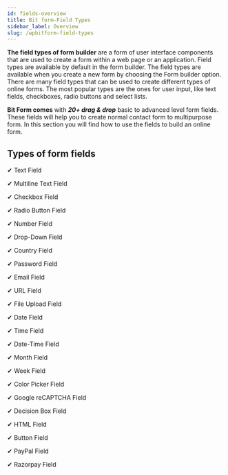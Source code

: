 ```yaml
---
id: fields-overview
title: Bit form-Field Types
sidebar_label: Overview
slug: /wpbitform-field-types
---
```


**The field types of form builder** are a form of user interface components that are used to create a form within a web page or an application. Field types are available by default in the form builder. The field types are available when you create a new form by choosing the Form builder option. There are many field types that can be used to create different types of online forms. The most popular types are the ones for user input, like text fields, checkboxes, radio buttons and select lists.

**Bit Form comes** with **_20+ drag & drop_** basic to advanced level form fields. These fields will help you to create normal contact form to multipurpose form. In this section you will find how to use the fields to build an online form.

## Types of form fields

✔ Text Field

✔ Multiline Text Field

✔ Checkbox Field

✔ Radio Button Field

✔ Number Field

✔ Drop-Down Field

✔ Country Field

✔ Password Field

✔ Email Field

✔ URL Field

✔ File Upload Field

✔ Date Field

✔ Time Field

✔ Date-Time Field

✔ Month Field

✔ Week Field

✔ Color Picker Field

✔ Google reCAPTCHA Field

✔ Decision Box Field

✔ HTML Field

✔ Button Field

✔ PayPal Field

✔ Razorpay Field
